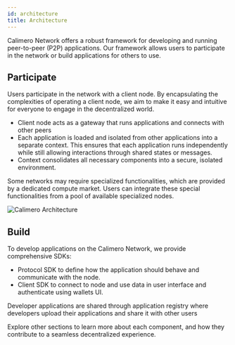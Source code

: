 ```yaml
---
id: architecture
title: Architecture
---
```


Calimero Network offers a robust framework for developing and running
peer-to-peer (P2P) applications. Our framework allows users to participate in
the network or build applications for others to use.

## Participate

Users participate in the network with a client node. By encapsulating the
complexities of operating a client node, we aim to make it easy and intuitive
for everyone to engage in the decentralized world.

- Client node acts as a gateway that runs applications and connects with other
  peers
- Each application is loaded and isolated from other applications into a
  separate context. This ensures that each application runs independently while
  still allowing interactions through shared states or messages.
- Context consolidates all necessary components into a secure, isolated
  environment.

Some networks may require specialized functionalities, which are provided by a
dedicated compute market. Users can integrate these special functionalities from
a pool of available specialized nodes.

![Calimero Architecture](/learn/architecture.png)

## Build

To develop applications on the Calimero Network, we provide comprehensive SDKs:

- Protocol SDK to define how the application should behave and communicate with
  the node.
- Client SDK to connect to node and use data in user interface and authenticate
  using wallets UI.

Developer applications are shared through application registry where developers
upload their applications and share it with other users

Explore other sections to learn more about each component, and how they
contribute to a seamless decentralized experience.

